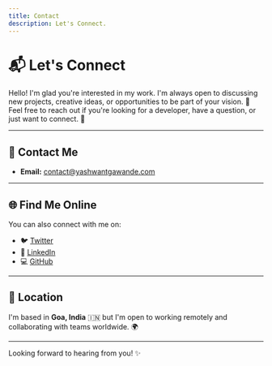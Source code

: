```yaml
---
title: Contact
description: Let's Connect.
---
```


# 📬 Let's Connect

Hello! I'm glad you're interested in my work. I'm always open to discussing new projects, creative ideas, or opportunities to be part of your vision. 🌟  
Feel free to reach out if you're looking for a developer, have a question, or just want to connect. 🚀

---

## 📧 Contact Me

- **Email:** [contact@yashwantgawande.com](mailto:contact@yashwantgawande.com)

---

## 🌐 Find Me Online

You can also connect with me on:

- 🐦 [Twitter](https://twitter.com/yashng7)  
- 💼 [LinkedIn](www.linkedin.com/comm/mynetwork/discovery-see-all?usecase=PEOPLE_FOLLOWS&followMember=yashwant-gawande-01012b271)  
- 💻 [GitHub](https://github.com/yashng7)  

---

## 📍 Location

I'm based in **Goa, India** 🇮🇳 but I'm open to working remotely and collaborating with teams worldwide. 🌍

---

Looking forward to hearing from you! ✨
